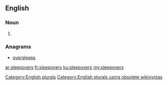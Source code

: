 ==English==

===Noun===
{{head|en}}

# {{plural of|sleepover}}

===Anagrams===
* [[oversleeps#English|oversleeps]]

[[Category:English plurals]][[Category:English plurals using obsolete wikisyntax]]

[[ar:sleepovers]]
[[fr:sleepovers]]
[[ku:sleepovers]]
[[my:sleepovers]]